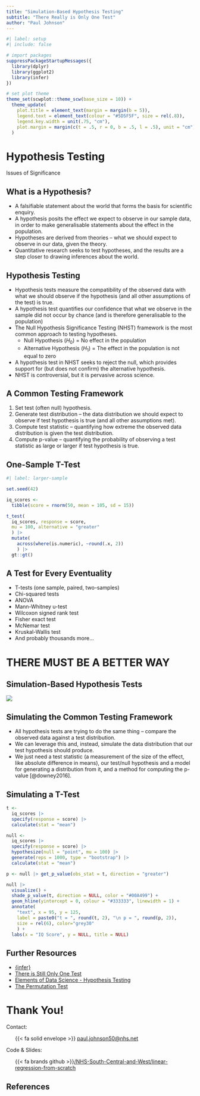```yaml
---
title: "Simulation-Based Hypothesis Testing"
subtitle: "There Really is Only One Test"
author: "Paul Johnson"
---
```


```r
#| label: setup
#| include: false

# import packages
suppressPackageStartupMessages({
  library(dplyr)
  library(ggplot2)
  library(infer)
})

# set plot theme
theme_set(scwplot::theme_scw(base_size = 10)) +
  theme_update(
    plot.title = element_text(margin = margin(b = 5)),
    legend.text = element_text(colour = "#5D5F5F", size = rel(.8)),
    legend.key.width = unit(.75, "cm"),
    plot.margin = margin(c(t = .5, r = 0, b = .5, l = .5), unit = "cm")
  )
```

# Hypothesis Testing {data-background-color="#425563" data-verticator="#E8EDEE"}

Issues of Significance

## What is a Hypothesis? {.center}

- A falsifiable statement about the world that forms the basis for scientific enquiry.
- A hypothesis posits the effect we expect to observe in our sample data, in order to make generalisable statements about the effect in the population.
- Hypotheses are derived from theories -- what we should expect to observe in our data, given the theory.
- Quantitative research seeks to test hypotheses, and the results are a step closer to drawing inferences about the world.

## Hypothesis Testing {.center}

- Hypothesis tests measure the compatibility of the observed data with what we should observe if the hypothesis (and all other assumptions of the test) is true.
- A hypothesis test quantifies our confidence that what we observe in the sample did not occur by chance (and is therefore generalisable to the population)
- The Null Hypothesis Significance Testing (NHST) framework is the most common approach to testing hypotheses.
    - Null Hypothesis ($H_0$) = No effect in the population
    - Alternative Hypothesis ($H_1$) = The effect in the population is not equal to zero
- A hypothesis test in NHST seeks to reject the null, which provides support for (but does not confirm) the alternative hypothesis.
- NHST is controversial, but it is pervasive across science.

## A Common Testing Framework {.center}

1. Set test (often null) hypothesis.
2. Generate test distribution -- the data distribution we should expect to observe if test hypothesis is true (and all other assumptions met).
3. Compute test statistic -- quantifying how extreme the observed data distribution is given the test distribution.
3. Compute p-value -- quantifying the probability of observing a test statistic as large or larger if test hypothesis is true.

## One-Sample T-Test

```r
#| label: larger-sample

set.seed(42)

iq_scores <- 
  tibble(score = rnorm(50, mean = 105, sd = 15))

t_test(
  iq_scores, response = score, 
  mu = 100, alternative = "greater"
  ) |> 
  mutate(
    across(where(is.numeric), ~round(.x, 2))
    ) |>
  gt::gt()
```

## A Test for Every Eventuality {.center}

- T-tests (one sample, paired, two-samples)
- Chi-squared tests
- ANOVA
- Mann-Whitney u-test
- Wilcoxon signed rank test
- Fisher exact test
- McNemar test
- Kruskal-Wallis test
- And probably thousands more...

# THERE MUST BE A BETTER WAY {data-background-color="#425563" data-verticator="#E8EDEE"}

## Simulation-Based Hypothesis Tests {.center}

![](/man/figures/simulation_tests.png)

## Simulating the Common Testing Framework {.center}

- All hypothesis tests are trying to do the same thing -- compare the observed data against a test distribution.
- We can leverage this and, instead, simulate the data distribution that our test hypothesis should produce.
- We just need a test statistic (a measurement of the size of the effect, like absolute difference in means), our test/null hypothesis and a model for generating a distribution from it, and a method for computing the p-value [@downey2016].

## Simulating a T-Test {.center}

```r

t <- 
  iq_scores |> 
  specify(response = score) |> 
  calculate(stat = "mean")

null <- 
  iq_scores |>
  specify(response = score) |> 
  hypothesize(null = "point", mu = 100) |> 
  generate(reps = 1000, type = "bootstrap") |> 
  calculate(stat = "mean")

p <- null |> get_p_value(obs_stat = t, direction = "greater")

null |>
  visualize() + 
  shade_p_value(t, direction = NULL, color = "#00A499") +
  geom_hline(yintercept = 0, colour = "#333333", linewidth = 1) +
  annotate(
    "text", x = 95, y = 125, 
    label = paste0("t = ", round(t, 2), "\n p = ", round(p, 2)),
    size = rel(6), color="grey30"
    ) +
  labs(x = "IQ Score", y = NULL, title = NULL)
```

## Further Resources {.center}

- [{infer}](https://infer.tidymodels.org)
- [There is Still Only One Test](https://allendowney.substack.com/p/there-is-still-only-one-test)
- [Elements of Data Science - Hypothesis Testing](https://allendowney.github.io/ElementsOfDataScience/13_hypothesis.html)
- [The Permutation Test](https://www.jwilber.me/permutationtest/)

# Thank You!

Contact:
<br>

<ul >
{{< fa solid envelope >}} [paul.johnson50@nhs.net](mailto: paul.johnson50@nhs.net)
</ul>


Code & Slides:
<br>

<ul >
{{< fa brands github >}}[/NHS-South-Central-and-West/linear-regression-from-scratch](https://github.com/nhs-south-central-and-west/simulation-based-tests)
</ul>

## References
